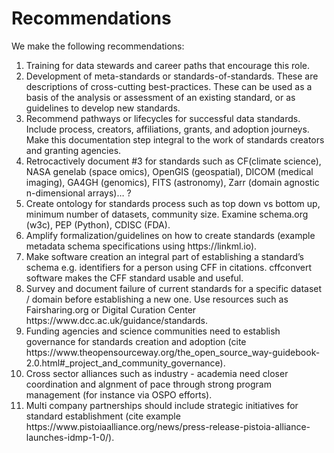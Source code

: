 # Recommendations

We make the following recommendations:


1. Training for data stewards and career paths that encourage this role.
2. Development of meta-standards or standards-of-standards. These are descriptions of cross-cutting best-practices. These can be used as a basis of the analysis or assessment of an existing standard, or as guidelines to develop new standards.
3. Recommend pathways or lifecycles for successful data standards. Include process, creators, affiliations, grants, and adoption journeys. Make this documentation step integral to the work of standards creators and granting agencies. 
4. Retrocactively document #3 for standards such as CF(climate science), NASA genelab (space omics), OpenGIS (geospatial), DICOM (medical imaging), GA4GH (genomics), FITS (astronomy), Zarr (domain agnostic n-dimensional arrays)... ?
5. Create ontology for standards process such as top down vs bottom up, minimum number of datasets, community size. Examine schema.org (w3c), PEP (Python), CDISC (FDA).
6. Amplify formalization/guidelines on how to create standards (example metadata schema specifications using https://linkml.io).
7. Make software creation an integral part of establishing a standard's schema e.g. identifiers for a person using CFF in citations. cffconvert software makes the CFF standard usable and useful. 
8. Survey and document failure of current standards for a specific dataset / domain before establishing a new one. Use resources such as Fairsharing.org or Digital Curation Center https://www.dcc.ac.uk/guidance/standards. 
9. Funding agencies and science communities need to establish governance for standards creation and adoption (cite https://www.theopensourceway.org/the_open_source_way-guidebook-2.0.html#_project_and_community_governance).
10. Cross sector alliances such as industry - academia need closer coordination and algnment of pace through strong program management (for instance via OSPO efforts).
11. Multi company partnerships should include strategic initiatives for standard establishment (cite example https://www.pistoiaalliance.org/news/press-release-pistoia-alliance-launches-idmp-1-0/).




